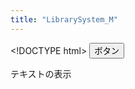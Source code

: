 ---
title: "LibrarySystem_M"
---

<!-- # 直接scriptタグを使ってJavaScriptの記述を適応 -->
<!-- <button id="btn">ボタン</button> -->
<!-- <p class="text">テキストの表示</p> -->

<!-- <script> -->
<!--   const btn = document.getElementById('btn') -->
<!--   const text = document.getElementsByClassName('text') -->
<!--   console.log(text) -->

<!--   btn.addEventListener('click', () => { -->
<!--     text[0].classList.toggle('show') -->
<!--   }) -->
<!-- </script> -->

<!-- #　 -->

<!DOCTYPE html>
<html lang="ja">

<head>
  <meta charset="UTF-8">
  <meta http-equiv="X-UA-Compatible" content="IE=edge">
  <meta name="viewport" content="width=device-width, initial-scale=1.0">
  <title>Document</title>
  <link rel="stylesheet" href="./css/style.css">
</head>

<body>
  <button id="btn">ボタン</button>
  <p class="text">テキストの表示</p>

  <script src="./js/main.js"></script> <!-- 追加 -->
</body>

</html>
